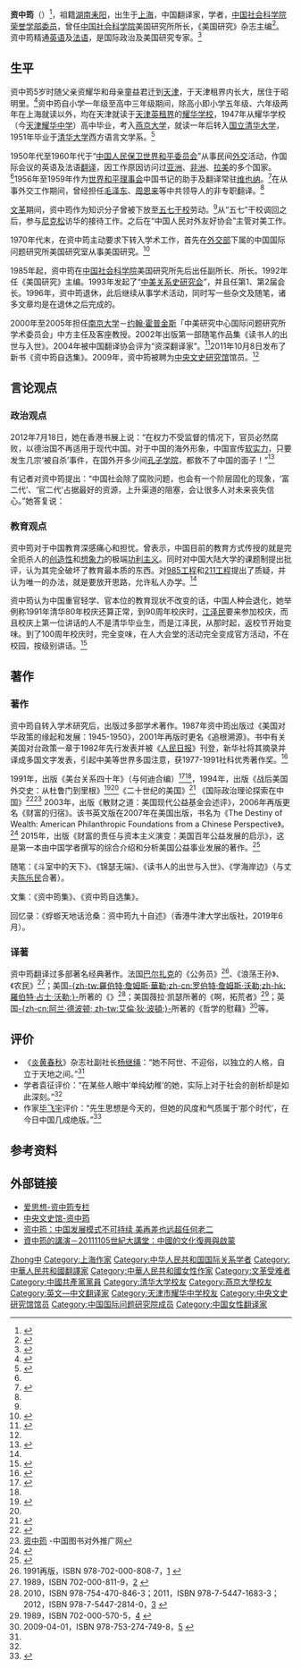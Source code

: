 {{Infobox_Person
| name=资中筠
| image_name=Zi Zhongyun at her new book conference.jpg 
|box_width= 
| caption=2011年，资中筠与[[梁文道|梁文道]] 
|occupation=
| period=
|birth_name=
| other_names=
| foreign_names=
| english_names=
| sex= 女
|birth_date={{Birth date and age|1930|6|22}}
|birth_place={{CHN-1928}}[[上海市_(中华民国)|上海市]]
|death_date=
|death_place=
| nationality={{PRC}}
| residence=
|language=汉语、英语、法语
| height=
| weight=
| party={{CCP}}
| religion=
| spouse=[[陈乐民|陈乐民]]
| relatives=父：[[资耀华|资耀华]]<br />母：童益君<br />妹：[[资华筠|资华筠]]、[[资民筠|资民筠]]<ref>{{cite news|url=http://culture.ifeng.com/a/20141209/42676657_0.shtml|title=著名舞蹈家资华筠病逝 与学者资中筠是亲姐妹|publisher=中国新闻网|date=2014-12-09|accessdate=2015-01-17|archive-date=2021-02-22|archive-url=https://web.archive.org/web/20210222023355/http://culture.ifeng.com/a/20141209/42676657_0.shtml|dead-url=no}}</ref>
|education=[[天津耀华中学|耀华学校]]<br>[[燕京大学|燕京大学]]<br>[[清华大学|清华大学]]西方语言文学系
| past=中国国际问题研究所美国研究室<br>[[中国社会科学院|中国社会科学院]]美国研究所所长
| work=《追根溯源：战后[[中美关系|美国对华政策]]的缘起与发展，1945-1950》<br />《战后美国外交史：从[[杜鲁门|杜鲁门]]到[[里根|里根]]》<br />《冷眼向[[西方世界|洋]]：百年风云启示录》<br />《资中筠自选集》
| award=
}}
'''资中筠'''（{{bd|1930年|6月22日||catIdx=Zi資}}）<ref>{{Cite web |url=http://news.sciencenet.cn/htmlnews/2017/6/380254.shtm |title=《资中筠：生活中“有琴一张”》：“6月22日是国际政治及美国研究专家资中筠先生88岁生日” |access-date=2020-05-07 |archive-date=2021-03-12 |archive-url=https://web.archive.org/web/20210312080643/http://news.sciencenet.cn/htmlnews/2017/6/380254.shtm |dead-url=no }}</ref>，祖籍[[湖南|湖南]][[耒阳|耒阳]]，出生于[[上海|上海]]，中国翻译家，学者，[[中国社会科学院荣誉学部委员|中国社会科学院荣誉学部委员]]，曾任[[中国社会科学院|中国社会科学院]]美国研究所所长，《美国研究》杂志主编<ref>{{cite web | url=http://data.book.hexun.com/author-91.shtml | title=名家专栏——资中筠 | publisher=和讯读书 | accessdate=2011-10-20 | language=zh-cn | archive-url=https://web.archive.org/web/20130705153353/http://data.book.hexun.com/author-91.shtml | archive-date=2013-07-05 | dead-url=yes }}</ref>。资中筠精通[[英语|英语]]及[[法语|法语]]，是国际政治及美国研究专家。<ref>{{cite web | url=http://www.takungpao.com/fk/content/2012-07/31/content_853604.htm | title=资中筠 | publisher=大公网 | accessdate=2013-02-05 | archive-url=https://web.archive.org/web/20120818210145/http://www.takungpao.com/fk/content/2012-07/31/content_853604.htm | archive-date=2012-08-18 | dead-url=yes }}</ref>

== 生平 ==
资中筠5岁时随父亲资耀华和母亲童益君迁到[[天津|天津]]，于天津租界内长大，居住于昭明里。<ref name="环球人物专访">{{cite web | url=http://finance.jrj.com.cn/people/2011/12/07201611748493.shtml | title=资中筠：“不要上缴独立思考的权利” | publisher=《环球人物》 | work=金融界 | date=2011-12-07 | accessdate=2013-02-03 | archive-date=2021-03-12 | archive-url=https://web.archive.org/web/20210312075456/http://finance.jrj.com.cn/people/2011/12/07201611748493.shtml | dead-url=no }}</ref>资中筠自小学一年级至高中三年级期间，除高小即小学五年级、六年级两年在上海就读以外，均在天津就读于[[天津英租界|天津英租界]]的[[耀华学校|耀华学校]]，1947年从耀华学校（今[[天津耀华中学|天津耀华中学]]）高中毕业，考入[[燕京大学|燕京大学]]，就读一年后转入[[国立清华大学|国立清华大学]]，1951年毕业于[[清华大学|清华大学]]西方语言文学系。<ref name="选举与治理">{{cite web | url=http://www.aisixiang.com/data/28095.html | title=资中筠：关于我的简历的一点说明 | publisher=爱思想 | accessdate=2013-02-09 | language=zh-cn | archive-date=2021-03-12 | archive-url=https://web.archive.org/web/20210312075501/http://www.aisixiang.com/data/28095.html | dead-url=no }}</ref>

1950年代至1960年代于“[[中国人民保卫世界和平大会|中国人民保卫世界和平委员会]]”从事民间[[外交|外交]]活动，作国际会议的英语及法语[[翻译|翻译]]，因工作原因访问过[[亚洲|亚洲]]、[[非洲|非洲]]、[[拉美|拉美]]的多个国家。<ref name="选举与治理"/>1956年至1959年作为[[世界和平理事会|世界和平理事会]]中国书记的助手及翻译常驻[[维也纳|维也纳]]。<ref name="社科苑">{{cite web | url=http://www.chinaelections.org/newsinfo.asp?newsid=150318 | title=学者专栏-资中筠 | publisher=社科苑 | accessdate=2011-10-20 | language=zh-cn | archive-url=https://web.archive.org/web/20100427015147/http://www.chinaelections.org/NewsInfo.asp?NewsID=150318 | archive-date=2010-04-27 | dead-url=yes }}</ref>在从事外交工作期间，曾经担任[[毛泽东|毛泽东]]、[[周恩来|周恩来]]等中共领导人的非专职翻译。<ref name="选举与治理" />

[[文革|文革]]期间，资中筠作为知识分子曾被下放至[[五七干校|五七干校]]劳动。<ref name="选举与治理"/>从“五七”干校调回之后，参与[[尼克松|尼克松]]访华的接待工作。之后在“中国人民对外友好协会”主管对美工作。

1970年代末，在资中筠主动要求下转入学术工作，首先在[[外交部|外交部]]下属的中国国际问题研究所美国研究室从事美国研究。<ref name="国务院参事室">{{cite web| url=http://www.crich.org.cn/Item/3949.aspx| title=中央文史研究馆馆员：资中筠| publisher=国务院参事室| accessdate=2011-10-20| language=zh-cn| deadurl=yes| archiveurl=https://web.archive.org/web/20111027030204/http://www.crich.org.cn/Item/3949.aspx| archivedate=2011-10-27}}</ref>

1985年起，资中筠在[[中国社会科学院|中国社会科学院]]美国研究所先后出任副所长、所长。1992年任《美国研究》主编。1993年发起了“[[中美关系史研究会|中美关系史研究会]]”，并且任第1、第2届会长。1996年，资中筠退休，此后继续从事学术活动，同时写一些杂文及随笔，诸多文章均是在退休之后完成的。

2000年至2005年担任[[南京大学|南京大学]]－[[约翰·霍普金斯大学|约翰·霍普金斯]]「中美研究中心国际问题研究所学术委员会」中方主任及客座教授。2002年出版第一部随笔作品集《读书人的出世与入世》。2004年被中国翻译协会评为“资深翻译家”。<ref>{{cite web | url=http://www.4oa.com/office/747/927/1012/200511/50705.html | title=杨绛等118位资深翻译家获表彰 | accessdate=2011-10-19 | language=zh-cn | deadurl=yes | archiveurl=https://web.archive.org/web/20140106040507/http://www.4oa.com/office/747/927/1012/200511/50705.html | archivedate=2014-01-06 }}</ref>2011年10月8日发布了新书《资中筠自选集》。2009年，资中筠被聘为[[中央文史研究馆|中央文史研究馆]]馆员。<ref name="国务院参事室" />

== 言论观点 ==
=== 政治观点 ===
{{pad|2.0em}}2012年7月18日，她在香港书展上说：“在权力不受监督的情况下，官员必然腐败，以德治国不再适用于现代中国。对于中国的海外形象，中国宣传[[软实力|软实力]]，只要发生几宗‘被自杀’事件，在国外开多少间[[孔子学院|孔子学院]]，都救不了中国的面子！”<ref name="fish ">{{cite web | url=http://view.news.qq.com/a/20120810/000027.htm | title=资中筠：中国教育不改变人种都会退化 | publisher=腾讯网 | accessdate=2012年8月10日 | language=zh-cn | archive-date=2021年2月22日 | archive-url=https://web.archive.org/web/20210222023529/https://view.news.qq.com/a/20120810/000027.htm | dead-url=no }}</ref>

{{pad|2.0em}}有记者对资中筠提出：“中国社会除了腐败问题，也会有一个阶层固化的现象，‘富二代’、‘官二代’占据最好的资源，上升渠道的阻塞，会让很多人对未来丧失信心。”她答复说：{{quote|你说的社会流动性问题，确实是现在中国社会一个很大的问题。一个国力比较强、有活力的社会，应该是流动性比较强的社会，假如要是哪个阶层的子子孙孙永远就属于哪个阶层，年轻人认为没办法通过努力就能够过上更好的生活，那么这个社会就会停滞不前。中国出现这样一种现象，是社会的不幸。

当然也不能说现在完全都是这样，现在社会上并不是说你不是“富二代”、“官二代”就永远没有出路，通过自己的努力，上升的空间还是有的。年轻人不能以此为借口，觉得一切都是白搭，用不着努力，等到机会来了的时候，你又没有准备好，这就是你自己的问题了。<ref name="fish " />}}

=== 教育观点 ===
{{pad|2.0em}}资中筠对于中国教育深感痛心和担忧。曾表示，中国目前的教育方式传授的就是完全扼杀人的[[创造力|创造性]]和[[想象力|想象力]]的极端[[功利主义|功利主义]]。同时对中国大陆大学的课题制提出批评，认为其完全破坏了教育最本质的东西。对[[985工程|985工程]]和[[211工程|211工程]]提出了质疑，并认为唯一的办法，就是要放开思路，允许私人办学。<ref name="fish " />

{{pad|2.0em}}资中筠认为中国重官轻学、官本位的教育现状不改变的话，中国人种会退化，她举例称1991年清华80年校庆还算正常，到90周年校庆时，[[江泽民|江泽民]]要来参加校庆，而且校庆上第一位讲话的人不是清华毕业生，而是江泽民，从那时起，返校节开始变味。到了100周年校庆时，完全变味，在人大会堂的活动完全变成官方活动，不在校园，按级别讲话。<ref>{{cite web | url=http://learning.sohu.com/20160429/n446840710.shtml | title=教育篇之一：同中小学校长谈教育 | publisher=搜狐 | accessdate=2016-04-29 | language=zh-cn | archive-url=https://web.archive.org/web/20160501101908/http://learning.sohu.com/20160429/n446840710.shtml | archive-date=2016-05-01 | dead-url=yes }}</ref>

==著作==
===著作===
资中筠自转入学术研究后，出版过多部学术著作。1987年资中筠出版过《美国对华政策的缘起和发展：1945-1950》，2001年再版时更名《追根溯源》。书中有关美国对台政策一章于1982年先行发表并被《[[人民日报|人民日报]]》刊登，新华社将其摘录并译成多国文字发表，引起中美等世界多国注意，获1977-1991社科优秀著作奖。<ref>{{cite book | title=追根溯源：战后美国对华政策的缘起与发展，1945-1950 | publisher=上海人民出版社 | author=资中筠 | year=2001 | location=上海 | isbn=9787208035065}}</ref>

1991年，出版《美台关系四十年》（与何迪合编）<ref>{{cite book | title=美台关系四十年 | author=资中筠 | isbn=9787010009674}}</ref><ref name="cbi-cn-104813"/>，1994年，出版《战后美国外交史：从杜鲁门到里根》<ref>{{cite book | title=战后美国外交史：从杜鲁门到里根 | publisher=世界知识出版社出版 | author=资中筠 | year=1994 | location=北京 | isbn=9787501205851}}</ref><ref name="cbi-cn-104813"/>《二十世纪的美国》<ref>{{cite book | title=二十世纪的美国 | author=资中筠 | isbn=9787108027627}}</ref>
《国际政治理论探索在中国》<ref>{{cite book | title=国际政治理论探索在中国 | author=资中筠 | isbn=9787208028562}}</ref><ref name="cbi-cn-104813">[http://www.cbi.gov.cn/wisework/content/cn_104813.html 资中筠] {{Wayback|url=http://www.cbi.gov.cn/wisework/content/cn_104813.html |date=20150403005505 }}-中国图书对外推广网</ref> 2003年，出版《散财之道：美国现代公益基金会述评》，2006年再版更名《财富的归宿》。该书英文版在2007年在美国出版，书名为《The Destiny of Wealth: American Philanthropic Foundations from a Chinese Perspective》。<ref>{{cite book | title=散财之道：美国现代公益基金会述评 | publisher=上海人民出版社 | author=资中筠 | year=2003 | location=上海 | isbn=9787208060425}}</ref> 2015年，出版《财富的责任与资本主义演变：美国百年公益发展的启示》，这是第一本由中国学者撰写的综合介绍和分析美国公益事业发展的著作。<ref>{{cite web|url=http://www.xxcb.cn/culture/yuedu/2015-09-10/9014302.html|title=《财富的责任与资本主义演变》在京首发|accessdate=2015年9月10日|work=|publisher=潇湘晨报网|language=zh-hans|archive-date=2021-02-22|archive-url=https://web.archive.org/web/20210222023727/http://www.xxcb.cn/culture/yuedu/2015-09-10/9014302.html|dead-url=no}}</ref>

随笔：《斗室中的天下》、《锦瑟无端》、《读书人的出世与入世》、《学海岸边》（与丈夫[[陈乐民|陈乐民]]合著）。

文集：《资中筠集》、《资中筠自选集》。

回忆录：《蜉蝣天地话沧桑：资中筠九十自述》（香港牛津大学出版社，2019年6月）。

===译著===
资中筠翻译过多部著名经典著作。法国[[奥诺雷·德·巴尔扎克|巴尔扎克]]的《公务员》<ref>1991再版，ISBN 978-702-000-808-7，[http://www.dushu.com/author/%E8%B5%84%E4%B8%AD%E7%AD%A0/] {{Wayback|url=http://www.dushu.com/author/%E8%B5%84%E4%B8%AD%E7%AD%A0/ |date=20210312075601 }}</ref>、《浪荡王孙》、《农民》<ref>1989，ISBN 702-000-811-9，[http://www.dushu.com/Search.aspx?w=3&t=0&q=%E8%B5%84%E4%B8%AD%E7%AD%A0&p=4] {{Wayback|url=http://www.dushu.com/Search.aspx?w=3&t=0&q=%E8%B5%84%E4%B8%AD%E7%AD%A0&p=4 |date=20210312075609 }}</ref>；美国[[羅伯特·詹姆斯·華勒|-{zh-tw:羅伯特·詹姆斯·華勒;zh-cn:罗伯特·詹姆斯·沃勒;zh-hk:羅伯特·占士·沃勒;}-]]所著的《{{tsl|en|The Bridges of Madison County|麥迪遜之橋 (小說)|-{zh-cn:廊桥遗梦;zh-hk:麥迪遜之橋;zh-tw:麥迪遜之橋;}-}}》<ref>2010，ISBN 978-754-470-846-3；2011，ISBN 978-7-5447-1683-3；2012，ISBN 978-7-5447-2814-0，[http://www.dushu.com/Search.aspx?w=3&t=0&q=%E8%B5%84%E4%B8%AD%E7%AD%A0&p=2] {{Wayback|url=http://www.dushu.com/Search.aspx?w=3&t=0&q=%E8%B5%84%E4%B8%AD%E7%AD%A0&p=2 |date=20210312075607 }}</ref>；美国薇拉·凯瑟所著的《啊，拓荒者》<ref>1989，ISBN 702-000-570-5，[http://www.dushu.com/Search.aspx?w=3&t=0&q=%E8%B5%84%E4%B8%AD%E7%AD%A0&p=2] {{Wayback|url=http://www.dushu.com/Search.aspx?w=3&t=0&q=%E8%B5%84%E4%B8%AD%E7%AD%A0&p=2 |date=20210312075607 }}</ref>；英国[[艾倫·迪·波頓|-{zh-cn:阿兰·德波顿; zh-tw:艾倫·狄·波頓;}-]]所著的《哲学的慰藉》<ref>2009-04-01，ISBN 978-753-274-749-8，[http://www.dushu.com/Search.aspx?w=3&t=0&q=%E8%B5%84%E4%B8%AD%E7%AD%A0&p=2] {{Wayback|url=http://www.dushu.com/Search.aspx?w=3&t=0&q=%E8%B5%84%E4%B8%AD%E7%AD%A0&p=2 |date=20210312075607 }}</ref>等。

== 评价 ==
*《[[炎黄春秋|炎黄春秋]]》杂志社副社长[[杨继绳|杨继绳]]：“她不阿世、不迎俗，以独立的人格，自立于天地之间。”<ref name="fish " />
*学者袁征评价：“在某些人眼中‘单纯幼稚’的她，实际上对于社会的剖析却是如此深刻。”<ref name="环球人物专访" />
*作家[[毕飞宇|毕飞宇]]评价：“先生思想是今天的，但她的风度和气质属于‘那个时代’，在今日中国几成绝版。”<ref>{{cite web|url=http://news.163.com/15/1111/09/B84OMUF000014SEH.html|title=资中筠：最值得珍惜的是“独立人格”|accessdate=2015年11月11日|work=|publisher=网易|language=zh-hans|archive-url=https://web.archive.org/web/20151127073426/http://news.163.com/15/1111/09/B84OMUF000014SEH.html|archive-date=2015年11月27日|dead-url=yes}}</ref>

== 参考资料 ==
{{reflist|2}}

== 外部链接 ==
* [http://www.aisixiang.com/thinktank/zizhongyun.html 爱思想-资中筠专栏] {{Wayback|url=http://www.aisixiang.com/thinktank/zizhongyun.html |date=20210312084909 }}
*[http://www.counsellor.gov.cn/2020new/character.htm?page=zzj 中央文史馆-资中筠] {{Wayback|url=http://www.counsellor.gov.cn/2020new/character.htm?page=zzj |date=20220208015202 }}
* [http://finance.ifeng.com/opinion/hqgc/20111217/5286976.shtml 资中筠：中国发展模式不可持续 美再差也远超任何老二] {{Wayback|url=http://finance.ifeng.com/opinion/hqgc/20111217/5286976.shtml |date=20210312075613 }}
* [http://v.ifeng.com/history/wenhuashidian/201111/87dfcd48-4f4e-40e4-bd96-5c636e3f144f.shtml 資中筠的講演－20111105世紀大講堂：中國的文化復興與啟蒙] {{Wayback|url=http://v.ifeng.com/history/wenhuashidian/201111/87dfcd48-4f4e-40e4-bd96-5c636e3f144f.shtml |date=20210312084903 }}

{{中央文史研究馆馆员}}
{{中国社会科学院荣誉学部委员}}

{{Authority control}}
{{DEFAULTSORT:Zi資}}
[[Category:资姓|Zhong中]]
[[Category:上海作家|Category:上海作家]]
[[Category:中华人民共和国国际关系学者|Category:中华人民共和国国际关系学者]]
[[Category:中華人民共和國翻譯家|Category:中華人民共和國翻譯家]]
[[Category:中華人民共和國女性作家|Category:中華人民共和國女性作家]]
[[Category:文革受难者|Category:文革受难者]]
[[Category:中國共產黨黨員|Category:中國共產黨黨員]]
[[Category:清华大学校友|Category:清华大学校友]]
[[Category:燕京大學校友|Category:燕京大學校友]]
[[Category:英文—中文翻译家|Category:英文—中文翻译家]]
[[Category:天津市耀华中学校友|Category:天津市耀华中学校友]]
[[Category:中央文史研究馆馆员|Category:中央文史研究馆馆员]]
[[Category:中国国际问题研究院成员|Category:中国国际问题研究院成员]]
[[Category:中国女性翻译家|Category:中国女性翻译家]]